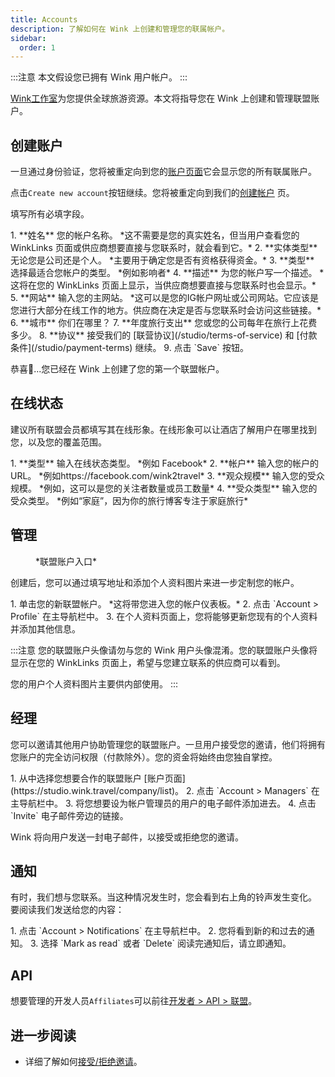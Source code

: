 ```yaml
---
title: Accounts
description: 了解如何在 Wink 上创建和管理您的联属帐户。
sidebar:
  order: 1
---
```


:::注意
本文假设您已拥有 Wink 用户帐户。
:::

[Wink工作室](https://studio.wink.travel)为您提供全球旅游资源。本文将指导您在 Wink 上创建和管理联盟账户。

## 创建账户

一旦通过身份验证，您将被重定向到您的[账户页面](https://studio.wink.travel/company/list)它会显示您的所有联属账户。

点击`Create new account`按钮继续。您将被重定向到我们的[创建帐户](https://studio.wink.travel/company/create) 页。

填写所有必填字段。

<Steps>
  1. **姓名** 您的帐户名称。 *这不需要是您的真实姓名，但当用户查看您的 WinkLinks 页面或供应商想要直接与您联系时，就会看到它。*
  2. **实体类型** 无论您是公司还是个人。 *主要用于确定您是否有资格获得资金。*
  3. **类型** 选择最适合您帐户的类型。 *例如影响者*
  4. **描述** 为您的帐户写一个描述。 *这将在您的 WinkLinks 页面上显示，当供应商想要直接与您联系时也会显示。*
  5. **网站** 输入您的主网站。 *这可以是您的IG帐户网址或公司网站。它应该是您进行大部分在线工作的地方。供应商在决定是否与您联系时会访问这些链接。*
  6. **城市** 你们在哪里？
  7. **年度旅行支出** 您或您的公司每年在旅行上花费多少。
  8. **协议** 接受我们的 [联营协议](/studio/terms-of-service) 和 [付款条件](/studio/payment-terms) 继续。
  9. 点击 `Save` 按钮。
</Steps>


恭喜🎉...您已经在 Wink 上创建了您的第一个联盟帐户。

## 在线状态

建议所有联盟会员都填写其在线形象。在线形象可以让酒店了解用户在哪里找到您，以及您的覆盖范围。

<Steps>
  1. **类型** 输入在线状态类型。 *例如 Facebook*
  2. **帐户** 输入您的帐户的 URL。 *例如https://facebook.com/wink2travel*
  3. **观众规模** 输入您的受众规模。 *例如，这可以是您的关注者数量或员工数量*
  4. **受众类型** 输入您的受众类型。 *例如“家庭”，因为你的旅行博客专注于家庭旅行*
</Steps>


## 管理

<figure>
  <CloudinaryImage width="350" height="448" resize="scale" quality="best" alt="联盟账户" src="academy/affiliate-account" errorImage="noimage_opaque_nyrtl0.png" />

  <figcaption>*联盟账户入口*</figcaption>
</figure>


创建后，您可以通过填写地址和添加个人资料图片来进一步定制您的帐户。

<Steps>
  1. 单击您的新联盟帐户。 *这将带您进入您的帐户仪表板。*
  2. 点击 `Account > Profile` 在主导航栏中。
  3. 在个人资料页面上，您将能够更新您现有的个人资料并添加其他信息。
</Steps>


:::注意
您的联盟账户头像请勿与您的 Wink 用户头像混淆。您的联盟账户头像将显示在您的 WinkLinks 页面上，希望与您建立联系的供应商可以看到。

您的用户个人资料图片主要供内部使用。
:::

## 经理

您可以邀请其他用户协助管理您的联盟账户。一旦用户接受您的邀请，他们将拥有您账户的完全访问权限（付款除外）。您的资金将始终由您独自掌控。

<Steps>
  1. 从中选择您想要合作的联盟账户 [账户页面](https://studio.wink.travel/company/list)。
  2. 点击 `Account > Managers` 在主导航栏中。
  3. 将您想要设为帐户管理员的用户的电子邮件添加进去。
  4. 点击 `Invite` 电子邮件旁边的链接。
</Steps>


Wink 将向用户发送一封电子邮件，以接受或拒绝您的邀请。

## 通知

有时，我们想与您联系。当这种情况发生时，您会看到右上角的铃声发生变化。
要阅读我们发送给您的内容：

<Steps>
  1. 点击 `Account > Notifications` 在主导航栏中。
  2. 您将看到新的和过去的通知。
  3. 选择 `Mark as read` 或者 `Delete` 阅读完通知后，请立即通知。
</Steps>


## API

想要管理的开发人员`Affiliates`可以前往[开发者 > API > 联盟](/developers/apis/#affiliate-api)。

## 进一步阅读

* 详细了解如何[接受/拒绝邀请](/user/invites)。

